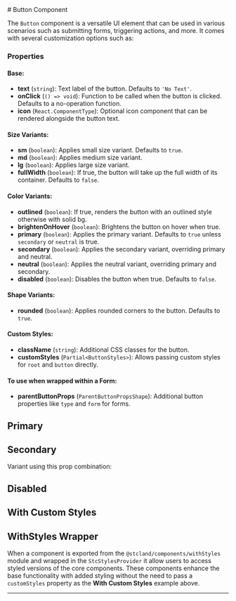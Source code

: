 
<Meta of={ButtonStories} />
# Button Component

The `Button` component is a versatile UI element that can be used in various scenarios such as submitting forms, triggering actions, and more. It comes with several customization options such as:

### Properties

#### Base:
- **text** (`string`): Text label of the button. Defaults to `'No Text'`.
- **onClick** (`() => void`): Function to be called when the button is clicked. Defaults to a no-operation function.
- **icon** (`React.ComponentType`): Optional icon component that can be rendered alongside the button text.
#### Size Variants:
- **sm** (`boolean`): Applies small size variant. Defaults to `true`.
- **md** (`boolean`): Applies medium size variant.
- **lg** (`boolean`): Applies large size variant.
- **fullWidth** (`boolean`): If true, the button will take up the full width of its container. Defaults to `false`.
#### Color Variants:
- **outlined** (`boolean`): If true, renders the button with an outlined style otherwise with solid bg.
- **brightenOnHover** (`boolean`): Brightens the button on hover when true.
- **primary** (`boolean`): Applies the primary variant. Defaults to `true` unless `secondary` or `neutral` is true.
- **secondary** (`boolean`): Applies the secondary variant, overriding primary and neutral.
- **neutral** (`boolean`): Applies the neutral variant, overriding primary and secondary.
- **disabled** (`boolean`): Disables the button when true. Defaults to `false`.
#### Shape Variants:
- **rounded** (`boolean`): Applies rounded corners to the button. Defaults to `true`.
#### Custom Styles:
- **className** (`string`): Additional CSS classes for the button.
- **customStyles** (`Partial<ButtonStyles>`): Allows passing custom styles for `root` and `button` directly.
#### To use when wrapped within a Form:
- **parentButtonProps** (`ParentButtonPropsShape`): Additional button properties like `type` and `form` for forms.


## Primary

<Canvas of={ButtonStories.Primary} />

## Secondary

Variant using this prop combination:
<Canvas of={ButtonStories.Secondary} />


## Disabled

<Canvas of={ButtonStories.Disabled} />

## With Custom Styles

<Canvas of={ButtonStories.WithCustomStyles} />

## WithStyles Wrapper

When a component is exported from the `@stcland/components/withStyles` module and wrapped in the `StcStylesProvider` it allow 
users to access styled versions of the core components. These components enhance the base functionality with added styling without
the need to pass a `customStyles` property as the **With Custom Styles** example above.

<Canvas of={ButtonStories.WithStyles} />

---
